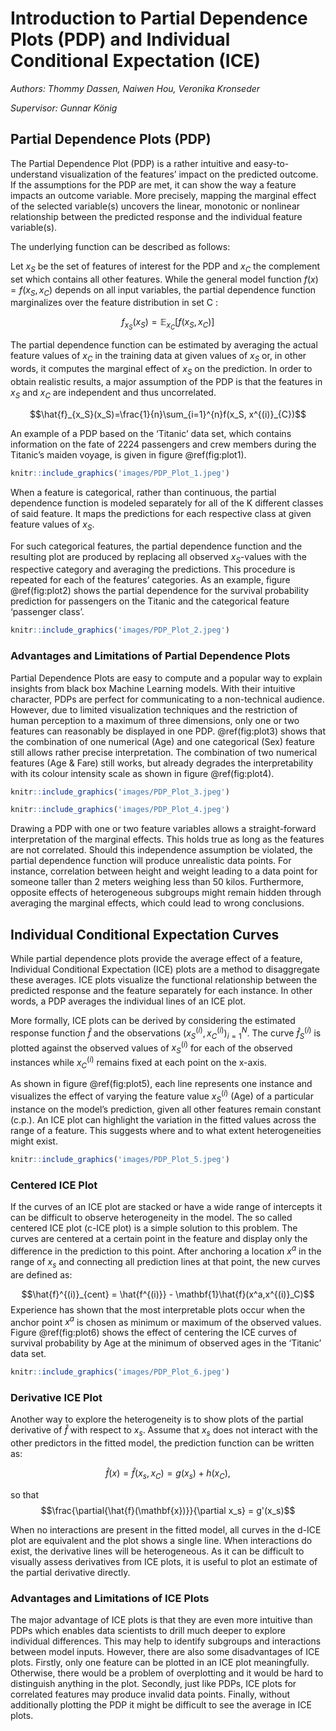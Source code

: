 # Introduction to Partial Dependence Plots (PDP) and Individual Conditional Expectation (ICE)  {#pdp}

*Authors: Thommy Dassen, Naiwen Hou, Veronika Kronseder*

*Supervisor: Gunnar König*

## Partial Dependence Plots (PDP)

The Partial Dependence Plot (PDP) is a rather intuitive and easy-to-understand visualization of the features' impact on the predicted outcome. If the assumptions for the PDP are met, it can show the way a feature impacts an outcome variable. More precisely, mapping the marginal effect of the selected variable(s) uncovers the linear, monotonic or nonlinear relationship between the predicted response and the individual feature variable(s).\citep{molnar2019}

The underlying function can be described as follows:

Let $x_S$ be the set of features of interest for the PDP and $x_C$ the complement set which contains all other features.
While the general model function $f(x) = f(x_S, x_C)$ depends on all input variables, the partial dependence function marginalizes over the feature distribution in set C \citep{hastie2013elements}:

$$f_{x_S}(x_S) = \mathbb{E}_{x_C}[f(x_S, x_C)]$$

The partial dependence function can be estimated by averaging the actual feature values of $x_C$ in the training data at given values of $x_S$ or, in other words, it computes the marginal effect of $x_S$ on the prediction. In order to obtain realistic results, a major assumption of the PDP is that the features in $x_S$ and $x_C$ are independent and thus uncorrelated.\citep{hastie2013elements}

$$\hat{f}_{x_S}(x_S)=\frac{1}{n}\sum_{i=1}^{n}f(x_S, x^{(i)}_{C})$$

An example of a PDP based on the 'Titanic' data set, which contains information on the fate of 2224 passengers and crew members during the Titanic's maiden voyage, is given in figure \@ref(fig:plot1).

```r
knitr::include_graphics('images/PDP_Plot_1.jpeg')
```

When a feature is categorical, rather than continuous, the partial dependence function is modeled separately for all of the K different classes of said feature. It maps the predictions for each respective class at given feature values of $x_S$.\citep{hastie2013elements} 

For such categorical features, the partial dependence function and the resulting plot are produced by replacing all observed $x_S$-values with the respective category and averaging the predictions. This procedure is repeated for each of the features' categories.\citep{molnar2019} As an example, figure \@ref(fig:plot2) shows the partial dependence for the survival probability prediction for passengers on the Titanic and the categorical feature 'passenger class'.

```r
knitr::include_graphics('images/PDP_Plot_2.jpeg')
```



### Advantages and Limitations of Partial Dependence Plots

Partial Dependence Plots are easy to compute and a popular way to explain insights from black box Machine Learning models. With their intuitive character, PDPs are perfect for communicating to a non-technical audience. However, due to limited visualization techniques and the restriction of human perception to a maximum of three dimensions, only one or two features can reasonably be displayed in one PDP.\citep{molnar2019} \@ref(fig:plot3) shows that the combination of one numerical (Age) and one categorical (Sex) feature still allows rather precise interpretation. The combination of two numerical features (Age & Fare) still works, but already degrades the interpretability with its colour intensity scale as shown in figure \@ref(fig:plot4). 

```r
knitr::include_graphics('images/PDP_Plot_3.jpeg')
```

```r
knitr::include_graphics('images/PDP_Plot_4.jpeg')
```

Drawing a PDP with one or two feature variables allows a straight-forward interpretation of the marginal effects. This holds true as long as the features are not correlated. Should this independence assumption be violated, the partial dependence function will produce unrealistic data points. For instance, correlation between height and weight leading to a data point for someone taller than 2 meters weighing less than 50 kilos. Furthermore, opposite effects of heterogeneous subgroups might remain hidden through averaging the marginal effects, which could lead to wrong conclusions.\citep{molnar2019}


## Individual Conditional Expectation Curves
While partial dependence plots provide the average effect of a feature, Individual Conditional Expectation (ICE) plots are a method to disaggregate these averages. ICE plots visualize the functional relationship between the predicted response and the feature separately for each instance. In other words, a PDP averages the individual lines of an ICE plot.\citep{molnar2019}

More formally, ICE plots can be derived by considering the estimated response function $\hat{f}$ and the observations ${(x^{(i)}_S, x^{(i)}_C)}^N_{i=1}$. The curve $\hat{f}_S^{(i)}$ is plotted against the observed values of $x^{(i)}_S$ for each of the observed instances while $x^{(i)}_C$ remains fixed at each point on the x-axis.\citep{molnar2019}\citep{Goldstein2013}

As shown in figure \@ref(fig:plot5), each line represents one instance and visualizes the effect of varying the feature value $x^{(i)}_S$ (Age) of a particular instance on the model’s prediction, given all other features remain constant (c.p.). An ICE plot can highlight the variation in the fitted values across the range of a feature. This suggests where and to what extent heterogeneities might exist.

```r
knitr::include_graphics('images/PDP_Plot_5.jpeg')
```


### Centered ICE Plot
If the curves of an ICE plot are stacked or have a wide range of intercepts it can be difficult to observe heterogeneity in the model. The so called centered ICE plot (c-ICE plot) is a simple solution to this problem. The curves are centered at a certain point in the feature and display only the difference in the prediction to this point.\citep{molnar2019} After anchoring a location $x^a$ in the range of $x_s$ and connecting all prediction lines at that point, the new curves are defined as:

$$\hat{f}^{(i)}_{cent} = \hat{f^{(i)}} - \mathbf{1}\hat{f}(x^a,x^{(i)}_C)$$
Experience has shown that the most interpretable plots occur when the anchor point $x^a$ is chosen as minimum or maximum of the observed values. Figure \@ref(fig:plot6) shows the effect of centering the ICE curves of survival probability by Age at the minimum of observed ages in the 'Titanic' data set. 


```r
knitr::include_graphics('images/PDP_Plot_6.jpeg')
```


### Derivative ICE Plot
Another way to explore the heterogeneity is to show plots of the partial derivative
of $\hat{f}$ with respect to $x_s$. Assume that $x_s$ does not interact
with the other predictors in the fitted model, the prediction function can be written as:

$$\hat{f}(x) = \hat{f}(x_s,x_C) = g(x_s) + h(x_C),$$ 

so that $$\frac{\partial{\hat{f}(\mathbf{x})}}{\partial x_s} = g'(x_s)$$

When no interactions are present in the fitted model, all curves in the d-ICE plot are equivalent and the plot shows a single line. When interactions do exist, the derivative lines will be heterogeneous. As it can be difficult to visually assess derivatives from ICE plots, it is useful to plot an estimate of the partial derivative directly.\citep{Goldstein2013}


### Advantages and Limitations of ICE Plots
The major advantage of ICE plots is that they are even more intuitive than PDPs which enables data scientists to drill much deeper to explore individual differences. This may help to identify subgroups and interactions between model inputs. However, there are also some disadvantages of ICE plots. Firstly, only one feature can be plotted in an ICE plot meaningfully. Otherwise, there would be a problem of overplotting and it would be hard to distinguish anything in the plot. Secondly, just like PDPs, ICE plots for correlated features may produce invalid data points. Finally, without additionally plotting the PDP it might be difficult to see the average in ICE plots.\citep{molnar2019}
